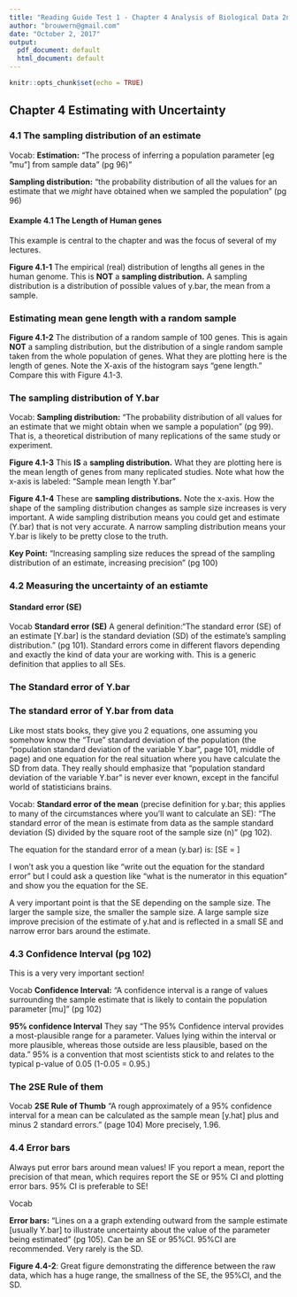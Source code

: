 ```yaml
---
title: "Reading Guide Test 1 - Chapter 4 Analysis of Biological Data 2nd ed."
author: "brouwern@gmail.com"
date: "October 2, 2017"
output:
  pdf_document: default
  html_document: default
---
```


```r
knitr::opts_chunk$set(echo = TRUE)
```

## Chapter 4 Estimating with Uncertainty

### 4.1 The sampling distribution of an estimate

Vocab:
**Estimation:** "The process of inferring a population  parameter [eg "mu"] from sample data" (pg 96)"

**Sampling distribution:** "the probability distribution of all the values for an estimate that we *might* have obtained when we sampled the population" (pg 96)

#### Example 4.1 The Length of Human genes

This example is central to the chapter and was the focus of several of my lectures.  

**Figure 4.1-1** The empirical (real) distribution of lengths all genes in the human genome.  This is **NOT** a **sampling distribution.**  A sampling distribution is a distribution of possible values of y.bar, the mean from a sample.

### Estimating mean gene length with a random sample

**Figure 4.1-2** The distribution of a random sample of 100 genes.  This is again **NOT** a sampling distribution, but the distribution of a single random sample taken from the whole population of genes.  What they are plotting here is the length of genes.  Note the X-axis of the histogram says "gene length."  Compare this with Figure 4.1-3.

### The sampling distribution of Y.bar

Vocab:
**Sampling distribution:** "The probability distribution of all values for an estimate that we might obtain when we sample a population" (pg 99).  That is, a theoretical distribution of many replications of the same study or experiment.

**Figure 4.1-3**
This **IS** a **sampling distribution.**  What they are plotting here is the mean length of genes from many replicated studies.  Note what how the x-axis is labeled: "Sample mean length Y.bar"

**Figure 4.1-4**
These are **sampling distributions.**  Note the x-axis.  How the shape of the sampling distribution changes as sample size increases is very important.  A wide sampling distribution means you could get and estimate (Y.bar) that is not very accurate.  A narrow sampling distribution means your Y.bar is likely to be pretty close to the truth.

**Key Point:** "Increasing sampling size reduces the spread of the sampling distribution of an estimate, increasing precision" (pg 100)

### 4.2 Measuring the uncertainty of an estiamte

#### Standard error (SE)

Vocab
**Standard error (SE)** A general definition:"The standard error (SE) of an estimate [Y.bar] is the standard deviation (SD) of the  estimate's sampling distribution." (pg 101).  Standard errors come in different flavors depending and exactly the kind of data your are working with.  This is a generic definition that applies to all SEs.

### The Standard error of Y.bar

### The standard error of Y.bar from data

Like most stats books, they give you 2 equations, one assuming you somehow know the "True" standard deviation of the population (the "population standard deviation of the variable Y.bar", page 101, middle of page) and one equation for the real situation where you have calculate the SD from data. They really should emphasize that "population standard deviation of the variable Y.bar" is never ever known, except in the fanciful world of statisticians brains.



Vocab:
**Standard error of the mean** (precise definition for y.bar; this applies to many of the circumstances where you'll want to calculate an SE): "The standard error of the mean is estimate from data as the sample standard deviation (S) divided by the square root of the sample size (n)" (pg 102). 

The equation for the standard error of a mean (y.bar) is:
\[SE = \frac{SD}{\sqrt{N}}\]

I won't ask you a question like "write out the equation for the standard error" but I could ask a question like "what is the numerator in this equation" and show you the equation for the SE.

A very important point is that the SE depending on the sample size.  The larger the sample size, the smaller the sample size.  A large sample size improve precision of the estimate of y.hat and is reflected in a small SE and narrow error bars around the estimate.


### 4.3 Confidence Interval (pg 102)

This is a very very important section! 

Vocab
**Confidence Interval:** "A confidence interval is a range of values surrounding the sample estimate that is likely to contain the population parameter [mu]" (pg 102)

**95% confidence Interval**  They say "The 95% Confidence interval provides a most-plausible range for a parameter.  Values lying within the interval or more plausible, whereas those outside are less plausible, based on the data."  95% is a convention that most scientists stick to and relates to the typical p-value of 0.05 (1-0.05 = 0.95.)

### The 2SE Rule of them

Vocab
**2SE Rule of Thumb** "A rough approximately of a 95% confidence interval for a mean  can be calculated as the sample mean [y.hat] plus and minus 2 standard errors." (page 104)  More precisely, 1.96.


### 4.4 Error bars

Always put error bars around mean values!  IF you report a mean, report the precision of that mean, which requires report the SE  or 95% CI and plotting error bars.  95% CI is preferable to SE!

Vocab

**Error bars:** "Lines on a a graph extending outward from the sample estimate [usually Y.bar] to illustrate uncertainty about the value of the parameter being estimated" (pg 105).  Can be an SE or 95%CI.  95%CI are recommended.  Very rarely is the SD.

**Figure 4.4-2**: 
Great figure demonstrating the difference between the raw data, which has a huge range, the smallness of the SE, the 95%CI, and the SD.

